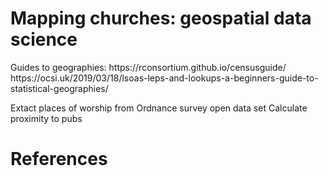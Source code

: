 # Mapping churches: geospatial data science

Guides to geographies:
https://rconsortium.github.io/censusguide/
https://ocsi.uk/2019/03/18/lsoas-leps-and-lookups-a-beginners-guide-to-statistical-geographies/

Extact places of worship from Ordnance survey open data set
Calculate proximity to pubs

# References {.unnumbered}

::: {#refs}
:::